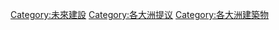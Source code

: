 [[Category:未來建設|Category:未來建設]]
[[Category:各大洲提议|Category:各大洲提议]]
[[Category:各大洲建築物|Category:各大洲建築物]]